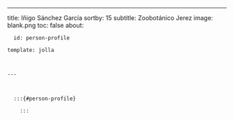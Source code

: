 ---
title: Iñigo Sánchez García
sortby: 15
subtitle: Zoobotánico Jerez
image: blank.png
toc: false
about:

      id: person-profile

    template: jolla

    

    ---

      

      :::{#person-profile}

        :::

